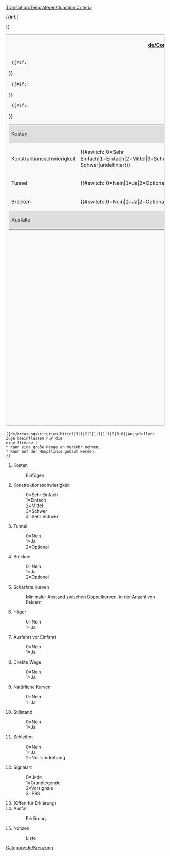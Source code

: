 [[Translation:Template/en/Junction Criteria]]
<noinclude></noinclude><includeonly>
<table style='border: 1px solid #ccc;background-color: #f9f9f9;'>
<tr><th colspan='2'>[[de/Community/Junctionary/Kreuzungskriterien]]</th></tr>
<tr><td width='50%' valign='top'>
<table border='0' width='100%'>
  <tr bgcolor='#DEDEDE'><td>Kosten</td><td>{{{1}}}</td></tr>
  {{#if:{{{2}}}|<tr style='background-color:#{{#switch:{{{2}}}|0=99FF99|1=CCFF99|2=FFFF99|3=FFCC99|4=FF9999|FFFFFF}};'>
  <td>Konstruktionsschwierigkeit</td><td>{{#switch:{{{2}}}|0=Sehr Einfach|1=Einfach|2=Mittel|3=Schwer|4=Sehr Schwer|undefiniert}}</td></tr>}}
  {{#if:{{{3}}}|<tr style='background-color:#{{#switch:{{{3}}}|0=CCFFCC|1=FFCCCC|2=FFFFCC|FFFFFF}};'>
  <td>Tunnel</td><td>{{#switch:{{{3}}}|0=Nein|1=Ja|2=Optional|undefiniert}}</td></tr>}}
  {{#if:{{{4}}}|<tr style='background-color:#{{#switch:{{{4}}}|0=CCFFCC|1=FFCCCC|2=FFFFCC|FFFFFF}};'>
  <td>Brücken</td><td>{{#switch:{{{4}}}|0=Nein|1=Ja|2=Optional|undefiniert}}</td></tr>}}
  <tr bgcolor='#DEDEDE'><td colspan='2'>Ausfälle<br/>{{{14}}}</td></tr>
</table>
</td><td width='50%' valign='top'>
<table border='0' width='100%'>{{#if:{{{5}}}|<tr style='background-color:#{{#switch:{{{5}}}   | 0=f99   | 1=fc9   | 2=fd9   | 3=fe9   | 4=ff9   | 5=ef9   | 6=df9   | 7=cf9   | 8=bf9   | 9=af9   |10=9f9   |11=8f9   |12=7f9   |  fff  }};'>
  <td>Schärfste Kurven</td><td>{{{5}}}</td></tr>}}
  {{#if:{{{6}}}|<tr style='background-color:#{{#switch:{{{6}}}|0=CCFFCC|1=FFCCCC|FFFFFF}};'>
  <td>Hügel</td><td>{{#switch:{{{6}}}|0=Nein|1=Ja|undefiniert}}</td></tr>}}
   {{#if:{{{7}}}|<tr style='background-color:#{{#switch:{{{7}}}|0=FFCCCC|1=CCFFCC|FFFFFF}};'>
  <td>Ausfahrt vor Einfahrt</td><td>{{#switch:{{{7}}}|0=Nein|1=Ja|undefiniert}}</td></tr>}}
  {{#if:{{{8}}}|<tr style='background-color:#{{#switch:{{{8}}}|0=FFCCCC|1=CCFFCC|FFFFFF}};'>
  <td>Direkte Wege</td><td>{{#switch:{{{8}}}|0=Nein|1=Ja|undefiniert}}</td></tr>}}
  {{#if:{{{9}}}|<tr style='background-color:#{{#switch:{{{9}}}|0=FFCCCC|1=CCFFCC|FFFFFF}};'>
  <td>Natürliche Kurven</td><td>{{#switch:{{{9}}}|0=Nein|1=Ja|undefiniert}}</td></tr>}}
  {{#if:{{{10}}}|<tr style='background-color:#{{#switch:{{{10}}}|0=CCFFCC|1=FFCCCC|FFFFFF}};'>
  <td>Stillstand</td><td>{{#switch:{{{10}}}|0=Nein|1=Ja|undefiniert}}</td></tr>}}
  {{#if:{{{11}}}|<tr style='background-color:#{{#switch:{{{11}}}|0=CCFFCC|1=FFCCCC|2=CCFFCC|FFFFFF}};'>
  <td>Schleifen</td><td>{{#switch:{{{11}}}|0=Nein|1=Ja|2=Nur Umdrehung|undefiniert}}</td></tr>}}
  {{#if:{{{12}}}|<tr bgcolor='#DEDEDE'><td>Signalart</td>
  <td>{{#switch:{{{12}}}|0=Jede|1=Grundlegende|2=Vorsignal|3=PBS|undefiniert}}</td></tr>}}
</table>
</td></tr>
{{#if:{{{15}}}|<tr><td colspan='2'>{{{15}}}</td></tr>}}
</table>
</includeonly>
<noinclude>
{{de/Kreuzungskriterien|Mittel|3|1|2|2|1|1|1|1|0|0|0||Ausgefallene Züge beeinflussen nur die eine Strecke.|
* Kann eine große Menge an Verkehr nehmen.
* Kann auf der Hauptlinie gebaut werden.
}}
<pre>{{de/Kreuzungskriterien|Mittel|3|1|2|2|1|1|1|1|0|0|0||Ausgefallene Züge beeinflussen nur die
eine Strecke.|
* Kann eine große Menge an Verkehr nehmen.
* Kann auf der Hauptlinie gebaut werden.
}}</pre>
#Kosten
#:Einfügen
#Konstruktionsschwierigkeit
#:0=Sehr Einfach
#:1=Einfach
#:2=Mittel
#:3=Schwer
#:4=Sehr Schwer
#Tunnel
#:0=Nein
#:1=Ja
#:2=Optional
#Brücken
#:0=Nein
#:1=Ja
#:2=Optional
#Schärfste Kurven
#:Minimaler Abstand zwischen Doppelkurven, in der Anzahl von Feldern
#Hüger
#:0=Nein
#:1=Ja
#Ausfahrt vor Einfahrt
#:0=Nein
#:1=Ja
#Direkte Wege
#:0=Nein
#:1=Ja
#Natürliche Kurven
#:0=Nein
#:1=Ja
#Stillstand
#:0=Nein
#:1=Ja
#Schleifen
#:0=Nein
#:1=Ja
#:2=Nur Umdrehung
#Signalart
#:0=Jede
#:1=Grundlegende
#:2=Vorsignale
#:3=PBS
#(Offen für Erklärung)
#Ausfall
#:Erklärung
#Notizen
#:Liste

[[Category:de/Kreuzung]]
</noinclude>